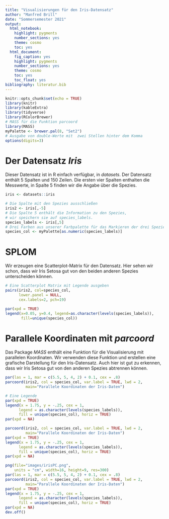 ```yaml
---
title: "Visualisierungen für den Iris-Datensatz"
author: "Manfred Brill"
date: "Sommersemester 2021"
output: 
  html_notebook:
    highlight: pygments
    number_sections: yes
    theme: cosmo
    toc: yes
  html_document: 
    fig_caption: yes
    highlight: pygments
    number_sections: yes
    theme: cosmo
    toc: yes
    toc_float: yes
bibliography: literatur.bib    
---
```


```r
knitr::opts_chunk$set(echo = TRUE)
library(knitr)
library(kableExtra)
library(tidyverse)
library(RColorBrewer)
# MASS für die Funktion parcoord
library(MASS)
myPalette <- brewer.pal(8, "Set2")
# Ausgabe von double-Werte mit  zwei Stellen hinter dem Komma
options(digits=3)
```

# Der Datensatz *Iris*
Dieser Datensatz ist in R einfach verfügbar, in *datasets*. Der Datensatz enthält
5 Spalten und 150 Zeilen. Die ersten vier Spalten enthalten die Messwerte, in Spalte
5 finden wir die Angabe über die Spezies.

```r
iris <- datasets::iris

# Die Spalte mit den Spezies ausschließen
iris2 <- iris[,-5]
# Die Spalte 5 enthält die Information zu den Spezies,
# wir speichern sie auf species_labels.
species_labels <- iris[,5]
# Drei Farben aus unserer Farbpalette für das Markieren der drei Spezies speichern
species_col <- myPalette[as.numeric(species_labels)]
```

# SPLOM
Wir erzeugen eine Scatterplot-Matrix für den Datensatz. Hier sehen wir schon,
dass wir Iris Setosa gut von den beiden anderen Spezies unterscheiden können.

```r
# Eine Scatterplot Matrix mit Legende ausgeben
pairs(iris2, col=species_col,
      lower.panel = NULL,
      cex.labels=2, pch=19)

par(xpd = TRUE)
legend(x=0.05, y=0.4, legend=as.character(levels(species_labels)),
       fill=unique(species_col))
```

# Parallele Koordinaten mit *parcoord*
Das Package *MASS* enthält eine Funktion für die Visualisierung mit parallelen Koordinaten. Wir verwenden diese Funktion und erstellen eine grafische Darstellung
für den Iris-Datensatz. Auch hier ist gut zu erkennen, dass wir Iris Setosa
gut von den anderen Spezies abtrennen können.

```r
par(las = 1, mar = c(5.5, 5, 4, 2) + 0.1, cex = .8)
parcoord(iris2, col = species_col, var.label = TRUE, lwd = 2,
         main="Parallele Koordinaten der Iris-Daten")

# Eine Legende
par(xpd = TRUE)
legend(x = 1.75, y = -.25, cex = 1,
      legend = as.character(levels(species_labels)),
      fill = unique(species_col), horiz = TRUE)
par(xpd = NA)

parcoord(iris2, col = species_col, var.label = TRUE, lwd = 2,
         main="Parallele Koordinaten der Iris-Daten")
par(xpd = TRUE)
legend(x = 1.75, y = -.25, cex = 1,
      legend = as.character(levels(species_labels)),
      fill = unique(species_col), horiz = TRUE)
par(xpd = NA)

png(file="images/irisPC.png",
    units = "cm", width=16, height=9, res=300)
par(las = 1, mar = c(5.5, 5, 4, 2) + 0.1, cex = .8)
parcoord(iris2, col = species_col, var.label = TRUE, lwd = 2,
         main="Parallele Koordinaten der Iris-Daten")
par(xpd = TRUE)
legend(x = 1.75, y = -.25, cex = 1,
      legend = as.character(levels(species_labels)),
      fill = unique(species_col), horiz = TRUE)
par(xpd = NA)
dev.off()
```


